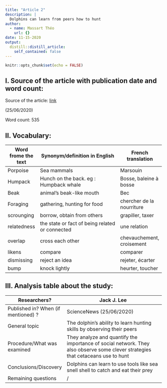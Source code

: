 ```yaml
---
title: "Article 2"
description: |
  Dolphins can learn from peers how to hunt
author:
  - name: Massart Théo
    url: {}
date: 11-15-2020
output:
  distill::distill_article:
    self_contained: false
---
```


```r
knitr::opts_chunk$set(echo = FALSE)
```

## I. Source of the article with publication date and word count:

Source of the article: [link](https://www.sciencenews.org/article/dolphins-learn-shells-foraging-tools)

(25/06/2020)

Word count: 535

## II. Vocabulary:

| Word frome the text | Synonym/definition in English                   | French translation        |
| ------------------- | ----------------------------------------------- | ------------------------- |
| Porpoise            | Sea mammals                                     | Marsouin                  |
| Humpack             | Hunch on the back. eg : Humpback whale          | Bosse, baleine à bosse    |
| Beak                | animal's beak-like mouth                        | Bec                       |
| Foraging            | gathering, hunting for food                     | chercher de la nourriture |
| scrounging          | borrow, obtain from others                      | grapiller, taxer          |
| relatedness         | the state or fact of being related or connected | une relation              |
| overlap             | cross each other                                | chevauchement, croisement |
| likens              | compare                                         | comparer                  |
| dismissing          | reject an idea                                  | rejeter, écarter          |
| bump                | knock lightly                                   | heurter, toucher          |

## III. Analysis table about the study:

| Researchers?                        | Jack J. Lee                                             |
| ----------------------------------- | ---------------------------------------------------------------------------------------- |
| Published in? When (if mentioned) ? | ScienceNews (25/06/2020)                                                         |
| General topic                       | The dolphin's ability to learn hunting skills by observing their peers                                       |
| Procedure/What was examined         | They analyze and quantify the importance of social network. They also observe some clever strategies that cetaceans use to hunt |
| Conclusions/Discovery               | Dolphins can learn to use tools like sea snell shell to catch and eat their prey   |
| Remaining questions                 | /                        
